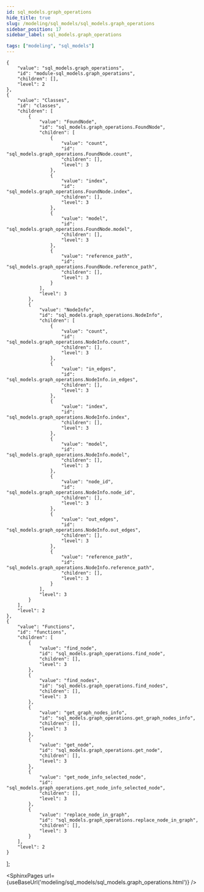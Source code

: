 ```yaml
---
id: sql_models.graph_operations
hide_title: true
slug: /modeling/sql_models/sql_models.graph_operations
sidebar_position: 17
sidebar_label: sql_models.graph_operations

tags: ["modeling", "sql_models"]
---
```


    {
        "value": "sql_models.graph_operations",
        "id": "module-sql_models.graph_operations",
        "children": [],
        "level": 2
    },
    {
        "value": "Classes",
        "id": "classes",
        "children": [
            {
                "value": "FoundNode",
                "id": "sql_models.graph_operations.FoundNode",
                "children": [
                    {
                        "value": "count",
                        "id": "sql_models.graph_operations.FoundNode.count",
                        "children": [],
                        "level": 3
                    },
                    {
                        "value": "index",
                        "id": "sql_models.graph_operations.FoundNode.index",
                        "children": [],
                        "level": 3
                    },
                    {
                        "value": "model",
                        "id": "sql_models.graph_operations.FoundNode.model",
                        "children": [],
                        "level": 3
                    },
                    {
                        "value": "reference_path",
                        "id": "sql_models.graph_operations.FoundNode.reference_path",
                        "children": [],
                        "level": 3
                    }
                ],
                "level": 3
            },
            {
                "value": "NodeInfo",
                "id": "sql_models.graph_operations.NodeInfo",
                "children": [
                    {
                        "value": "count",
                        "id": "sql_models.graph_operations.NodeInfo.count",
                        "children": [],
                        "level": 3
                    },
                    {
                        "value": "in_edges",
                        "id": "sql_models.graph_operations.NodeInfo.in_edges",
                        "children": [],
                        "level": 3
                    },
                    {
                        "value": "index",
                        "id": "sql_models.graph_operations.NodeInfo.index",
                        "children": [],
                        "level": 3
                    },
                    {
                        "value": "model",
                        "id": "sql_models.graph_operations.NodeInfo.model",
                        "children": [],
                        "level": 3
                    },
                    {
                        "value": "node_id",
                        "id": "sql_models.graph_operations.NodeInfo.node_id",
                        "children": [],
                        "level": 3
                    },
                    {
                        "value": "out_edges",
                        "id": "sql_models.graph_operations.NodeInfo.out_edges",
                        "children": [],
                        "level": 3
                    },
                    {
                        "value": "reference_path",
                        "id": "sql_models.graph_operations.NodeInfo.reference_path",
                        "children": [],
                        "level": 3
                    }
                ],
                "level": 3
            }
        ],
        "level": 2
    },
    {
        "value": "Functions",
        "id": "functions",
        "children": [
            {
                "value": "find_node",
                "id": "sql_models.graph_operations.find_node",
                "children": [],
                "level": 3
            },
            {
                "value": "find_nodes",
                "id": "sql_models.graph_operations.find_nodes",
                "children": [],
                "level": 3
            },
            {
                "value": "get_graph_nodes_info",
                "id": "sql_models.graph_operations.get_graph_nodes_info",
                "children": [],
                "level": 3
            },
            {
                "value": "get_node",
                "id": "sql_models.graph_operations.get_node",
                "children": [],
                "level": 3
            },
            {
                "value": "get_node_info_selected_node",
                "id": "sql_models.graph_operations.get_node_info_selected_node",
                "children": [],
                "level": 3
            },
            {
                "value": "replace_node_in_graph",
                "id": "sql_models.graph_operations.replace_node_in_graph",
                "children": [],
                "level": 3
            }
        ],
        "level": 2
    }
];




<SphinxPages url={useBaseUrl('modeling/sql_models/sql_models.graph_operations.html')} />
